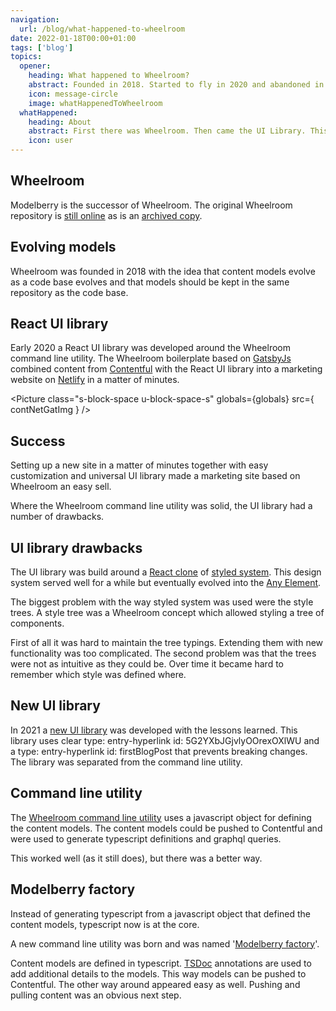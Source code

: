 ```yaml
---
navigation:
  url: /blog/what-happened-to-wheelroom
date: 2022-01-18T00:00+01:00
tags: ['blog']
topics:
  opener:
    heading: What happened to Wheelroom?
    abstract: Founded in 2018. Started to fly in 2020 and abandoned in 2021. What happened?
    icon: message-circle
    image: whatHappenedToWheelroom
  whatHappened:
    heading: About
    abstract: First there was Wheelroom. Then came the UI Library. This evolved into the Modelberry factory as we know it.
    icon: user
---
```


## Wheelroom

Modelberry is the successor of Wheelroom. The original Wheelroom repository is
[still online](https://github.com/wheelroom/wheelroom) as is an [archived
copy](https://github.com/jaccomeijer/wheelroom).

## Evolving models

Wheelroom was founded in 2018 with the idea that content models evolve as a code
base evolves and that models should be kept in the same repository as the code
base.

## React UI library

Early 2020 a React UI library was developed around the Wheelroom command line
utility. The Wheelroom boilerplate based on [GatsbyJs](https://www.gatsbyjs.com)
combined content from [Contentful](https://www.contentful.com) with the React UI
library into a marketing website on [Netlify](https://www.netlify.com) in a
matter of minutes.

<Picture
  class="s-block-space u-block-space-s"
  globals={globals}
  src={ contNetGatImg }
/>

## Success

Setting up a new site in a matter of minutes together with easy customization
and universal UI library made a marketing site based on Wheelroom an easy sell.

Where the Wheelroom command line utility was solid, the UI library had a number
of drawbacks.

## UI library drawbacks

The UI library was build around a [React
clone](https://github.com/jaccomeijer/styled-system) of [styled
system](https://styled-system.com). This design system served well for a while
but eventually evolved into the [Any
Element](https://github.com/modelberry/sites/blob/main/packages/any-element/README.md).

The biggest problem with the way styled system was used were the style trees. A
style tree was a Wheelroom concept which allowed styling a tree of components.

First of all it was hard to maintain the tree typings. Extending them with new
functionality was too complicated. The second problem was that the trees were
not as intuitive as they could be. Over time it became hard to remember which
style was defined where.

## New UI library

In 2021 a [new UI library](https://blue.modelberry.com) was developed with the
lessons learned. This library uses clear type: entry-hyperlink id:
5G2YXbJGjvlyOOrexOXlWU and a type: entry-hyperlink id: firstBlogPost that
prevents breaking changes. The library was separated from the command line
utility.

## Command line utility

The [Wheelroom command line
utility](https://www.npmjs.com/package/@wheelroom/wheelroom) uses a javascript
object for defining the content models. The content models could be pushed to
Contentful and were used to generate typescript definitions and graphql queries.

This worked well (as it still does), but there was a better way.

## Modelberry factory

Instead of generating typescript from a javascript object that defined the
content models, typescript now is at the core.

A new command line utility was born and was named '[Modelberry
factory](https://www.npmjs.com/package/@modelberry/mbfactory)'.

Content models are defined in typescript. [TSDoc](https://tsdoc.org) annotations
are used to add additional details to the models. This way models can be pushed
to Contentful. The other way around appeared easy as well. Pushing and pulling
content was an obvious next step.

